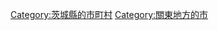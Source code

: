 {{Commonscat|Kashima, Ibaraki}}
{{Catmore}}

{{DEFAULTSORT:Kashima-shi}}
[[Category:茨城縣的市町村|Category:茨城縣的市町村]]
[[Category:關東地方的市|Category:關東地方的市]]